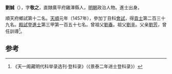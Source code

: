 '''劉誠'''（{{bd|1433年||？}}），字'''敬之'''，直隸廣平府雞澤縣人，[[明朝|明朝]]政治人物。進士出身。

順天府鄉試第十二名。[[天顺_(明朝)|天順]]元年（1457年），參加丁丑科[[會試|會試]]，得[[貢士|貢士]]第二百三十九名。[[殿試|殿試]]登[[進士|進士]]第三甲第一百五十七名。曾祖父[[劉春|劉春]]。祖父[[劉辛|劉辛]]。父亲[[劉芳|劉芳]]，曾任訓導<ref>《天一阁藏明代科举录选刊·登科录》（《景泰二年进士登科录》）</ref>。

==参考==
{{reflist}}
{{明朝人物小作品}}
{{天順元年丁丑科殿試金榜}}